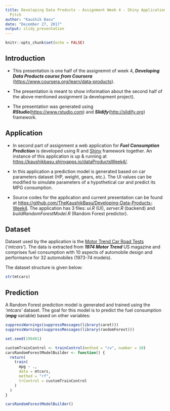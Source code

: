 ---
title: Developing Data Products - Assignment Week 4 - Shiny Application and Reproducible
  Pitch
author: "Kaushik Basu"
date: "December 27, 2017"
output: slidy_presentation
---

```{r setup, include=FALSE}
knitr::opts_chunk$set(echo = FALSE)
```

## Introduction

 - This presentation is one half of the assignemnt of week 4, ***Developing Data Products course from Coursera*** (<https://www.coursera.org/learn/data-products>). 
 
 - The presentation is meant to show information about the second half of the above mentioned assignment (a development project). 

 - The presentation was generated using ***RStudio***(<https://www.rstudio.com>) and ***Slidify***(<http://slidify.org>) framework.


## Application

 - In second part of assignment a web application for ***Fuel Consumption Prediction*** is developed using R and [Shiny](https://shiny.rstudio.com) framework together. An instance of this application is up & running at <https://kaushikbasu.shinyapps.io/dataProductsWeek4/>.
 
 - In this application a prediction model is generated based on car parameters dataset (HP, weight, gears, etc.). The UI values can be modified to simulate parameters of a hypothetical car and predict its MPG consumption.
 
 - Source codes for the application and current presentation can be found at <https://github.com/TheKaushikBasu/Developing-Data-Products-Week4>. The application has 3 files: *ui.R* (UI), *server.R* (backend) and *buildRandomForestModel.R* (Random Forest predictor).
  
## Dataset

Dataset used by the application is the [Motor Trend Car Road Tests](https://stat.ethz.ch/R-manual/R-devel/library/datasets/html/mtcars.html) (*'mtcars'*). The data is extracted from ***1974 Motor Trend*** US magazine and comprises fuel consumption with 10 aspects of automobile design and performance for 32 automobiles (1973-74 models).

The dataset structure is given below: 
```{r cars, echo = TRUE}
str(mtcars)
```

## Prediction

A Random Forest prediction model is generated and trained using the *'mtcars'* dataset. The goal for this model is to predict the fuel consumption (***mpg*** variable) based on other variables:
```{r echo = FALSE}
suppressWarnings(suppressMessages(library(caret)))
suppressWarnings(suppressMessages(library(randomForest)))

set.seed(190481)

```

```{r echo = TRUE}
customTrainControl <- trainControl(method = "cv", number = 10)
carsRandomForestModelBuilder <- function() {
  return(
    train(
      mpg ~ ., 
      data = mtcars,
      method = "rf",
      trControl = customTrainControl
    )
  )
}

carsRandomForestModelBuilder()
```
